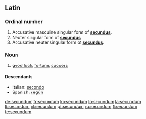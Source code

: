 ==Latin==

===Ordinal number===
{{head|la|numeral form}}

# Accusative masculine singular form of '''[[secundus]]'''.
# Neuter singular form of '''[[secundus]]'''.
# Accusative neuter singular form of '''[[secundus]]'''.

===Noun===
{{head|la|noun}}

# [[good luck]], [[fortune]], [[success]]

====Descendants====
* Italian: [[secondo]]
* Spanish: [[según]]

[[de:secundum]]
[[fr:secundum]]
[[ko:secundum]]
[[lo:secundum]]
[[la:secundum]]
[[li:secundum]]
[[nl:secundum]]
[[pt:secundum]]
[[ru:secundum]]
[[fi:secundum]]
[[te:secundum]]